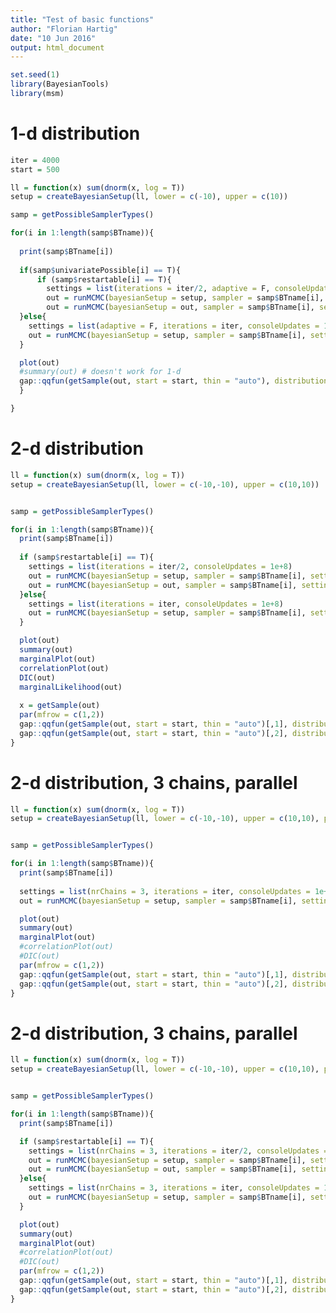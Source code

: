 ```yaml
---
title: "Test of basic functions"
author: "Florian Hartig"
date: "10 Jun 2016"
output: html_document
---
```


```r
set.seed(1)
library(BayesianTools)
library(msm)
```


# 1-d distribution

```r

iter = 4000
start = 500

ll = function(x) sum(dnorm(x, log = T))
setup = createBayesianSetup(ll, lower = c(-10), upper = c(10))

samp = getPossibleSamplerTypes()

for(i in 1:length(samp$BTname)){
  
  print(samp$BTname[i])
  
  if(samp$univariatePossible[i] == T){
      if (samp$restartable[i] == T){
        settings = list(iterations = iter/2, adaptive = F, consoleUpdates = 1e+8)
        out = runMCMC(bayesianSetup = setup, sampler = samp$BTname[i], settings = settings)
        out = runMCMC(bayesianSetup = out, sampler = samp$BTname[i], settings = settings)
  }else{
    settings = list(adaptive = F, iterations = iter, consoleUpdates = 1e+8)
    out = runMCMC(bayesianSetup = setup, sampler = samp$BTname[i], settings = settings)
  } 

  plot(out)
  #summary(out) # doesn't work for 1-d
  gap::qqfun(getSample(out, start = start, thin = "auto"), distribution = "tnorm", lower= -10, upper = 10)
  }

}
```



# 2-d distribution

```r

ll = function(x) sum(dnorm(x, log = T))
setup = createBayesianSetup(ll, lower = c(-10,-10), upper = c(10,10))


samp = getPossibleSamplerTypes()

for(i in 1:length(samp$BTname)){
  print(samp$BTname[i])
  
  if (samp$restartable[i] == T){
    settings = list(iterations = iter/2, consoleUpdates = 1e+8)
    out = runMCMC(bayesianSetup = setup, sampler = samp$BTname[i], settings = settings)
    out = runMCMC(bayesianSetup = out, sampler = samp$BTname[i], settings = settings)
  }else{
    settings = list(iterations = iter, consoleUpdates = 1e+8)
    out = runMCMC(bayesianSetup = setup, sampler = samp$BTname[i], settings = settings)
  } 

  plot(out)
  summary(out)
  marginalPlot(out)
  correlationPlot(out)
  DIC(out)
  marginalLikelihood(out)
  
  x = getSample(out)
  par(mfrow = c(1,2))
  gap::qqfun(getSample(out, start = start, thin = "auto")[,1], distribution = "tnorm", lower= -10, upper = 10)
  gap::qqfun(getSample(out, start = start, thin = "auto")[,2], distribution = "tnorm", lower= -10, upper = 10)
}
```



# 2-d distribution, 3 chains, parallel

```r

ll = function(x) sum(dnorm(x, log = T))
setup = createBayesianSetup(ll, lower = c(-10,-10), upper = c(10,10), parallel = 2)


samp = getPossibleSamplerTypes()

for(i in 1:length(samp$BTname)){
  print(samp$BTname[i])
  
  settings = list(nrChains = 3, iterations = iter, consoleUpdates = 1e+8)
  out = runMCMC(bayesianSetup = setup, sampler = samp$BTname[i], settings = settings) 

  plot(out)
  summary(out)
  marginalPlot(out)
  #correlationPlot(out)
  #DIC(out)
  par(mfrow = c(1,2))
  gap::qqfun(getSample(out, start = start, thin = "auto")[,1], distribution = "tnorm", lower= -10, upper = 10)
  gap::qqfun(getSample(out, start = start, thin = "auto")[,2], distribution = "tnorm", lower= -10, upper = 10)
}
```



# 2-d distribution, 3 chains, parallel

```r

ll = function(x) sum(dnorm(x, log = T))
setup = createBayesianSetup(ll, lower = c(-10,-10), upper = c(10,10), parallel = 2)


samp = getPossibleSamplerTypes()

for(i in 1:length(samp$BTname)){
  print(samp$BTname[i])

  if (samp$restartable[i] == T){
    settings = list(nrChains = 3, iterations = iter/2, consoleUpdates = 1e+8)
    out = runMCMC(bayesianSetup = setup, sampler = samp$BTname[i], settings = settings)
    out = runMCMC(bayesianSetup = out, sampler = samp$BTname[i], settings = settings)
  }else{
    settings = list(nrChains = 3, iterations = iter, consoleUpdates = 1e+8)
    out = runMCMC(bayesianSetup = setup, sampler = samp$BTname[i], settings = settings)
  } 

  plot(out)
  summary(out)
  marginalPlot(out)
  #correlationPlot(out)
  #DIC(out)
  par(mfrow = c(1,2))
  gap::qqfun(getSample(out, start = start, thin = "auto")[,1], distribution = "tnorm", lower= -10, upper = 10)
  gap::qqfun(getSample(out, start = start, thin = "auto")[,2], distribution = "tnorm", lower= -10, upper = 10)
}
```








